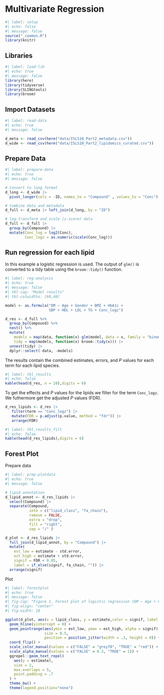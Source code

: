 # Multivariate Regression

```{r}
#| label: setup
#| echo: false
#| message: false
source("_common.R")
library(knitr)

```

## Libraries

```{r}
#| label: load-lib
#| echo: true
#| message: false
library(here)
library(tidyverse)
library(SLINGtools)
library(broom)

```

## Import Datasets

```{r}
#| label: read-data
#| echo: true
#| message: false

d_meta <- read_csv(here("data/ISLS10_Part2_metadata.csv"))
d_wide <- read_csv(here("data/ISLS10_Part2_lipidomics_curated.csv"))

```

## Prepare Data

```{r select-rename-columns}
#| label: prepare-data
#| echo: true
#| message: false

# Convert to long format
d_long <- d_wide |>
  pivot_longer(cols = -ID, names_to = "Compound" , values_to = "Conc")

# Combine data and metadata
d_full <- d_meta |> left_join(d_long, by = "ID")

# log-transform and scale (z-score) data
d_full <- d_full |>
  group_by(Compound) |>
  mutate(Conc_log = log2(Conc),
         Conc_logz = as.numeric(scale(Conc_log)))
```

## Run regression for each lipid

In this example a logistic regression is used. The output of `glm()` is converted to a tidy table using the `broom::tidy()` function. 

```{r filter-tables}
#| label: reg-analysis
#| echo: true
#| message: false
#| tbl-cap: "Model results"
#| tbl-colwidths: [60,40]

model <- as.formula("DM ~ Age + Gender + BMI + HbA1c + 
                    SBP + HDL + LDL + TG + Conc_logz")

d_res <- d_full %>%
  group_by(Compound) %>%
  nest() %>%
  mutate(
    models = map(data, function(x) glm(model, data = x, family = "binomial")), 
    tidy = map(models, function(x) broom::tidy(x))) |> 
  unnest(tidy) |> 
  dplyr::select(-data, -models)
```

The results contain the combined estimates, errors, and *P* values for each term for each lipid species.

```{r}
#| label: tbl_results
#| echo: false
kable(head(d_res, n = 10),digits = 6)
```

To get the effects and *P* values for the lipids we filter for the term `Conc_logz`. We futhermore get the adjusted *P* values (FDR).

```{r filter-tables}
d_res_lipids <- d_res |> 
   filter(term == "Conc_logz") |> 
   mutate(FDR = p.adjust(p.value, method = "fdr")) |> 
   arrange(FDR)
```

```{r}
#| label: tbl_results_filt
#| echo: false
kable(head(d_res_lipids),digits = 6)
```

## Forest Plot

Prepare data

```{r}
#| label: prep-plotdata
#| echo: true
#| message: false

# lipid annotation
d_lipid_annot <- d_res_lipids |>
  select(Compound) |>  
  separate(Compound, 
           into = c("lipid_class", "fa_chain"), 
           remove = FALSE, 
           extra = "drop",
           fill = "right",  
           sep = "/" )

d_plot <- d_res_lipids |> 
  full_join(d_lipid_annot, by = "Compound") |> 
  mutate(
    est_low = estimate - std.error,
    est_high = estimate + std.error, 
    signif = FDR < 0.05,
    label = if_else(signif, fa_chain, "")) |> 
  arrange(signif)
```

Plot

```{r}
#| label: forestplot
#| echo: true
#| message: false
#| fig-cap: "Figure 1. Forest plot of logistic regression (DM ~ Age + Gender + BMI + HbA1c + SBP + HDL + LDL + TG + Lipid). Species with FDR > 0.05 are highlighted in red." 
#| fig-align: "center"
#| fig-width: 10

ggplot(d_plot, aes(x = lipid_class, y = estimate,color = signif, label = label)) +
  geom_hline(yintercept = 0) +
  geom_pointrange(aes(ymin = est_low, ymax = est_high, alpha = signif),
                  size = 0.5,
                  position = position_jitter(width = .3, height = 0)) +
  coord_flip() +
  scale_color_manual(values = c("FALSE" = "grey70", "TRUE" = "red")) +
  scale_alpha_manual(values = c("FALSE" = 0.3, "TRUE" = 1)) +
  ggrepel::geom_text_repel(
    aes(y = estimate),
    size = 2,
    max.overlaps = 5,
    point.padding = .7
  ) +
  theme_bw() + 
  theme(legend.position="none")
```
